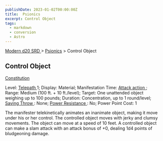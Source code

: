 ```yaml
---
publishDate: 2023-01-02T00:00:00Z
title:  Psionics
excerpt: Control Object
tags:
  - markdown
  - conversion
  - Astro
---
```


[ Modern d20 SRD ](/#modernD20) > [ Psionics](modern-d20-srd-psionics-index) > Control Object

##  Control Object

[ Constitution ](modern-d20-srd-basics-ability-scores)

Level: [ Telepath ](modern-d20-srd-classes-advanced-telepath) 1; Display:
Material; Manifestation Time: [ Attack action ](modern-d20-srd-combat-attack-actions) ; Range: Medium (100 ft. + 10 ft./level); Target: One unattended
object weighing up to 100 pounds; Duration: Concentration, up to 1
round/level; [ Saving Throw ](modern-d20-srd-basics-saving-throws) : None; [Power Resistance ](modern-d20-srd-special-abilities-power-resistance) : No;
Power Point Cost: 1

The manifester telekinetically animates an inanimate object, making it move
under his or her control. The controlled object moves with jerky and clumsy
movements. The object can move at a speed of 10 feet. A controlled object can
make a slam attack with an attack bonus of +0, dealing 1d4 points of
bludgeoning damage.

